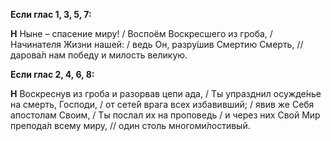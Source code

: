 **Если глас 1, 3, 5, 7:**

**Н** Ныне – спасение миру! / Воспоём Воскресшего из гроба, / Начинателя Жизни нашей: / ведь Он, разру́шив Смертию Смерть, // дарова́л нам победу и милость великую.

**Если глас 2, 4, 6, 8:**

**Н** Воскреснув из гроба и разорвав цепи ада, / Ты упразднил осужде́нье на смерть, Господи, / от сете́й врага всех избавивший; / явив же Себя апостолам Своим, / Ты послал их на проповедь / и через них Свой Мир препода́л всему миру, // один столь многоми́лостивый.

